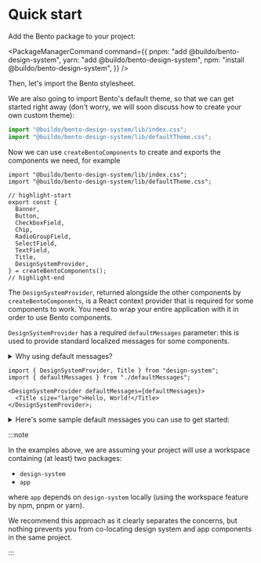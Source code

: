
# Quick start

Add the Bento package to your project:

<PackageManagerCommand
  command={{
    pnpm: "add @buildo/bento-design-system",
    yarn: "add @buildo/bento-design-system",
    npm: "install @buildo/bento-design-system",
  }}
/>

Then, let's import the Bento stylesheet.

We are also going to import Bento's default theme, so that we can get started right away
(don't worry, we will soon discuss how to create your own custom theme):

```ts title="my-project/design-system/src/index.tsx"
import "@buildo/bento-design-system/lib/index.css";
import "@buildo/bento-design-system/lib/defaultTheme.css";
```

Now we can use `createBentoComponents` to create and exports the components we need, for example

```tsx title="my-project/design-system/src/index.tsx"
import "@buildo/bento-design-system/lib/index.css";
import "@buildo/bento-design-system/lib/defaultTheme.css";

// highlight-start
export const {
  Banner,
  Button,
  CheckboxField,
  Chip,
  RadioGroupField,
  SelectField,
  TextField,
  Title,
  DesignSystemProvider,
} = createBentoComponents();
// highlight-end
```

The `DesignSystemProvider`, returned alongside the other components by `createBentoComponents`, is a React context provider that is required for some components to work.
You need to wrap your entire application with it in order to use Bento components.

`DesignSystemProvider` has a required `defaultMessages` parameter: this is used to provide standard localized messages for some components.

<details>
  <summary>Why using default messages?</summary>

Bento components are entirely agnostic when it comes to localization: all components accept the
text to be display to the user as props.

Some specific props, however, are very repetitive and would be too tedious to pass them as props
every time you use the component. Think of messages like `"No options"` when a `SelectField` has no options to show or
accessibility labels like "Close", which are used to describe actions on icons.

Without the default messages, for example, you would need to pass `dismissButtonLabel` every time you use `Chip`:

```tsx
<Chip label={label} color={color} dismissButtonLabel={dismissButtonLabel} />
```

whereas default messages allow Bento to make `dismissButtonLabel` optional, and let you override it only if needed:

```tsx
// This uses the default message for `dismissButtonLabel`
<Chip label={label} color={color} />

// This overrides the default message
<Chip label={label} color={color} dismissButtonLabel={myCustomDismissLabel} />
```

</details>

```tsx title="my-project/app/src/App.tsx"
import { DesignSystemProvider, Title } from "design-system";
import { defaultMessages } from "./defaultMessages";

<DesignSystemProvider defaultMessages={defaultMessages}>
  <Title size="large">Hello, World!</Title>
</DesignSystemProvider>;
```

<details>
  <summary>Here's some sample default messages you can use to get started:</summary>

```tsx title="my-project/app/src/defaultMessages.ts"
import { ComponentProps } from "react";
import { DesignSystemProvider } from "design-system";

export const defaultMessages: ComponentProps<typeof DesignSystemProvider>["defaultMessages"] = {
  Chip: {
    dismissButtonLabel: "Remove",
  },
  Banner: {
    dismissButtonLabel: "Close",
  },
  Modal: {
    closeButtonLabel: "Close",
  },
  SelectField: {
    noOptionsMessage: "No options",
    multiOptionsSelected: (n) => {
      const options = n > 1 ? "options" : "option";
      return `${n} ${options} selected`;
    },
  },
  SearchBar: {
    clearButtonLabel: "Clear",
  },
  Table: {
    noResultsTitle: "No results found",
    noResultsDescription: "Try adjusting your search filters to find what you're looking for.",
    missingValue: "-",
  },
  Loader: {
    loadingMessage: "Loading...",
  },
};
```

</details>

:::note

In the examples above, we are assuming your project will use a workspace containing (at least) two packages:

- `design-system`
- `app`

where `app` depends on `design-system` locally (using the workspace feature by npm, pnpm or yarn).

We recommend this approach as it clearly separates the concerns, but nothing prevents you from
co-locating design system and app components in the same project.

:::
